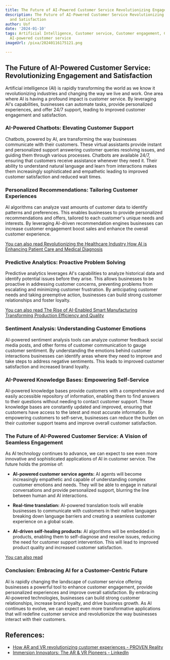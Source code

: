 ```yaml
---
title: The Future of AI-Powered Customer Service Revolutionizing Engagement and Satisfaction
description: The Future of AI-Powered Customer Service Revolutionizing Engagement
  and Satisfaction
author: Usf
date: '2024-01-10'
tags: Artificial Intelligence, Customer service, Customer engagement, Customer satisfaction,
  AI-powered customer service
imageUrl: /pixa/20240116175121.png

---
```

## The Future of AI-Powered Customer Service: Revolutionizing Engagement and  Satisfaction

Artificial intelligence (AI) is rapidly transforming the world as we know it revolutionizing industries and changing the way we live and  work. One area where AI is having a profound impact is  customer service. By leveraging AI's capabilities, businesses can automate tasks, provide personalized experiences, and offer 24/7 support,  leading to improved customer  engagement and  satisfaction.

### AI-Powered  Chatbots: Elevating Customer Support

Chatbots,  powered by AI, are transforming  the way  businesses communicate with their customers. These virtual assistants provide instant and personalized support answering customer queries resolving issues, and guiding them  through various processes. Chatbots  are available 24/7, ensuring that customers receive assistance whenever  they need it. Their ability  to understand natural language and learn from interactions makes them increasingly sophisticated and empathetic leading to improved customer satisfaction and reduced  wait times.

### Personalized Recommendations: Tailoring Customer  Experiences

AI algorithms can analyze vast amounts of customer  data to identify patterns and preferences. This enables businesses to provide personalized recommendations and  offers, tailored to each customer's  unique needs and interests. By leveraging AI-driven recommendation engines  businesses can  increase customer engagement boost sales and enhance the overall customer experience.

[You can also read Revolutionizing the Healthcare Industry How AI is Enhancing Patient Care and  Medical Diagnosis](Revolutionizing%20the%20Healthcare%20Industry%20How%20AI%20is%20Enhancing%20Patient%20Care%20and%20Medical%20Diagnosis)


### Predictive Analytics: Proactive Problem Solving

Predictive analytics leverages AI's capabilities to analyze historical  data and identify  potential issues before they arise. This allows businesses to be proactive in addressing customer concerns, preventing problems from escalating and minimizing customer  frustration. By anticipating customer needs and taking preemptive  action, businesses can build strong customer relationships and foster loyalty.

[You can also read  The Rise of AI-Enabled Smart Manufacturing Transforming Production Efficiency and Quality](The%20Rise%20of%20AI-Enabled%20Smart%20Manufacturing%20Transforming%20Production%20Efficiency%20and%20Quality)


### Sentiment Analysis: Understanding Customer Emotions

AI-powered sentiment  analysis tools can  analyze customer feedback social media posts, and  other forms of customer communication to gauge customer sentiment.  By understanding the emotions behind customer  interactions businesses can identify areas where they need  to improve and take steps to address negative sentiments. This leads  to improved customer satisfaction and increased brand loyalty.

### AI-Powered Knowledge Bases: Empowering Self-Service

AI-powered knowledge bases provide customers with a comprehensive and easily accessible repository of information, enabling them to find answers to  their questions without needing to contact customer support. These  knowledge bases are constantly updated  and improved,  ensuring that customers have access to the latest and  most accurate  information. By empowering customers to self-serve, businesses can reduce the burden on their customer support teams and  improve overall customer satisfaction.

### The Future of AI-Powered Customer Service: A Vision of Seamless  Engagement

As AI  technology continues to advance, we can expect to see even more innovative and sophisticated applications  of AI in customer service. The  future holds the promise of:

* **AI-powered customer service agents:** AI agents will become increasingly empathetic and capable of understanding complex customer emotions and needs. They will  be able to engage in natural conversations and provide personalized support, blurring  the line between human and AI interactions.

* **Real-time translation:** AI-powered translation tools will enable businesses to communicate with customers in their native languages breaking down language barriers and creating a seamless customer experience on a global scale.

* **AI-driven  self-healing products:** AI algorithms will be embedded in  products, enabling them  to self-diagnose  and resolve issues,  reducing the need for customer support intervention. This will lead to  improved  product quality and increased customer satisfaction.

[You can also read ]()


### Conclusion: Embracing AI  for a Customer-Centric Future

AI is  rapidly changing the landscape of customer service offering businesses a powerful tool to enhance customer  engagement, provide personalized experiences and improve overall satisfaction. By embracing AI-powered technologies,  businesses can build strong  customer  relationships, increase brand loyalty, and drive business growth. As AI continues to evolve, we can  expect even more transformative applications that will redefine customer service and revolutionize the way businesses interact with their  customers.

## References:
- [How AR and VR revolutionizing customer experiences - PROVEN Reality](https://provenreality.com/retail/how-ar-and-vr-revolutionizing-customer-experiences/)
- [Immersion Innovators: The AR & VR Pioneers - LinkedIn](https://www.linkedin.com/pulse/immersion-innovators-ar-vr-pioneers-co-cubed-rkmte)

